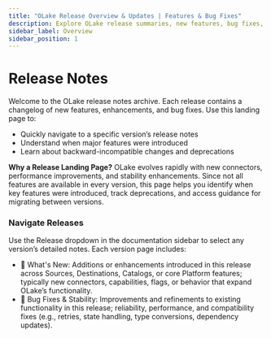 ```yaml
---
title: "OLake Release Overview & Updates | Features & Bug Fixes"
description: Explore OLake release summaries, new features, bug fixes, and major changes. Get support and engage with the community for smooth updates.
sidebar_label: Overview
sidebar_position: 1
---
```


# Release Notes

Welcome to the OLake release notes archive. Each release contains a changelog of new features, enhancements, and bug fixes. Use this landing page to:
- Quickly navigate to a specific version’s release notes
- Understand when major features were introduced
- Learn about backward-incompatible changes and deprecations

**Why a Release Landing Page?** OLake evolves rapidly with new connectors, performance improvements, and stability enhancements. Since not all features are available in every version, this page helps you identify when key features were introduced, track deprecations, and access guidance for migrating between versions.

### Navigate Releases

Use the Release dropdown in the documentation sidebar to select any version’s detailed notes. Each version page includes:
- 🎯 What's New: Additions or enhancements introduced in this release across Sources, Destinations, Catalogs, or core Platform features; typically new connectors, capabilities, flags, or behavior that expand OLake’s functionality.
- 🔧 Bug Fixes & Stability: Improvements and refinements to existing functionality in this release; reliability, performance, and compatibility fixes (e.g., retries, state handling, type conversions, dependency updates).


